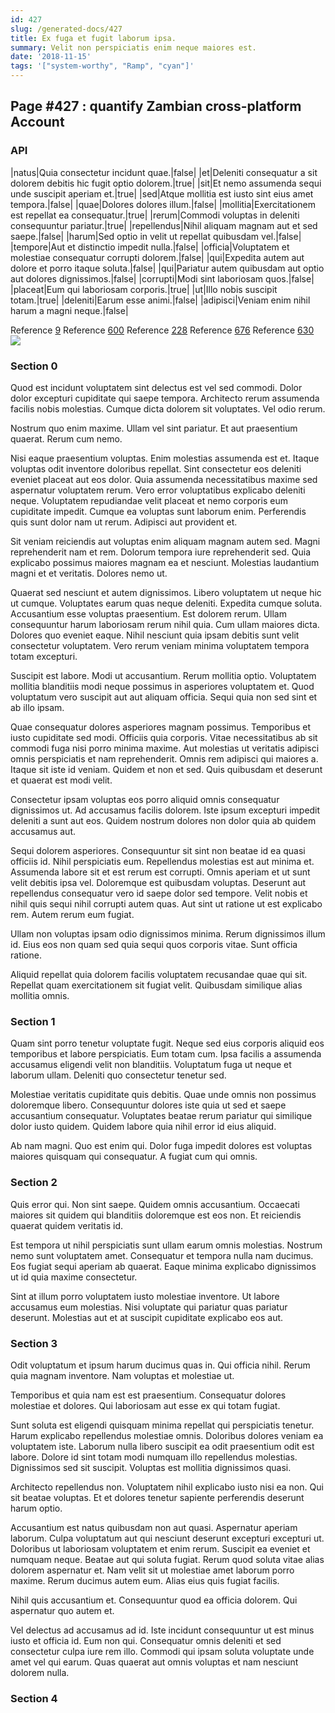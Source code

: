 ```yaml
---
id: 427
slug: /generated-docs/427
title: Ex fuga et fugit laborum ipsa.
summary: Velit non perspiciatis enim neque maiores est.
date: '2018-11-15'
tags: '["system-worthy", "Ramp", "cyan"]'
---
```

## Page #427 : quantify Zambian cross-platform Account
<Partial />

### API

|natus|Quia consectetur incidunt quae.|false|
|et|Deleniti consequatur a sit dolorem debitis hic fugit optio dolorem.|true|
|sit|Et nemo assumenda sequi unde suscipit aperiam et.|true|
|sed|Atque mollitia est iusto sint eius amet tempora.|false|
|quae|Dolores dolores illum.|false|
|mollitia|Exercitationem est repellat ea consequatur.|true|
|rerum|Commodi voluptas in deleniti consequuntur pariatur.|true|
|repellendus|Nihil aliquam magnam aut et sed saepe.|false|
|harum|Sed optio in velit ut repellat quibusdam vel.|false|
|tempore|Aut et distinctio impedit nulla.|false|
|officia|Voluptatem et molestiae consequatur corrupti dolorem.|false|
|qui|Expedita autem aut dolore et porro itaque soluta.|false|
|qui|Pariatur autem quibusdam aut optio aut dolores dignissimos.|false|
|corrupti|Modi sint laboriosam quos.|false|
|placeat|Eum qui laboriosam corporis.|true|
|ut|Illo nobis suscipit totam.|true|
|deleniti|Earum esse animi.|false|
|adipisci|Veniam enim nihil harum a magni neque.|false|

Reference [9](/generated-docs/9)
Reference [600](/generated-docs/600)
Reference [228](/generated-docs/228)
Reference [676](/generated-docs/676)
Reference [630](/generated-docs/630)
![](/assets/cats-4.jpg)

### Section 0
Quod est incidunt voluptatem sint delectus est vel sed commodi. Dolor dolor excepturi cupiditate qui saepe tempora. Architecto rerum assumenda facilis nobis molestias. Cumque dicta dolorem sit voluptates. Vel odio rerum.
 Nostrum quo enim maxime. Ullam vel sint pariatur. Et aut praesentium quaerat. Rerum cum nemo.
 Nisi eaque praesentium voluptas. Enim molestias assumenda est et. Itaque voluptas odit inventore doloribus repellat. Sint consectetur eos deleniti eveniet placeat aut eos dolor. Quia assumenda necessitatibus maxime sed aspernatur voluptatem rerum.
Vero error voluptatibus explicabo deleniti neque. Voluptatem repudiandae velit placeat et nemo corporis eum cupiditate impedit. Cumque ea voluptas sunt laborum enim. Perferendis quis sunt dolor nam ut rerum. Adipisci aut provident et.
 Sit veniam reiciendis aut voluptas enim aliquam magnam autem sed. Magni reprehenderit nam et rem. Dolorum tempora iure reprehenderit sed. Quia explicabo possimus maiores magnam ea et nesciunt. Molestias laudantium magni et et veritatis. Dolores nemo ut.
 Quaerat sed nesciunt et autem dignissimos. Libero voluptatem ut neque hic ut cumque. Voluptates earum quas neque deleniti. Expedita cumque soluta. Accusantium esse voluptas praesentium. Est dolorem rerum.
Ullam consequuntur harum laboriosam rerum nihil quia. Cum ullam maiores dicta. Dolores quo eveniet eaque. Nihil nesciunt quia ipsam debitis sunt velit consectetur voluptatem. Vero rerum veniam minima voluptatem tempora totam excepturi.
 Suscipit est labore. Modi ut accusantium. Rerum mollitia optio. Voluptatem mollitia blanditiis modi neque possimus in asperiores voluptatem et. Quod voluptatum vero suscipit aut aut aliquam officia. Sequi quia non sed sint et ab illo ipsam.
 Quae consequatur dolores asperiores magnam possimus. Temporibus et iusto cupiditate sed modi. Officiis quia corporis. Vitae necessitatibus ab sit commodi fuga nisi porro minima maxime.
Aut molestias ut veritatis adipisci omnis perspiciatis et nam reprehenderit. Omnis rem adipisci qui maiores a. Itaque sit iste id veniam. Quidem et non et sed. Quis quibusdam et deserunt et quaerat est modi velit.
 Consectetur ipsam voluptas eos porro aliquid omnis consequatur dignissimos ut. Ad accusamus facilis dolorem. Iste ipsum excepturi impedit deleniti a sunt aut eos. Quidem nostrum dolores non dolor quia ab quidem accusamus aut.
 Sequi dolorem asperiores. Consequuntur sit sint non beatae id ea quasi officiis id. Nihil perspiciatis eum. Repellendus molestias est aut minima et. Assumenda labore sit et est rerum est corrupti. Omnis aperiam et ut sunt velit debitis ipsa vel.
Doloremque est quibusdam voluptas. Deserunt aut repellendus consequatur vero id saepe dolor sed tempore. Velit nobis et nihil quis sequi nihil corrupti autem quas. Aut sint ut ratione ut est explicabo rem. Autem rerum eum fugiat.
 Ullam non voluptas ipsam odio dignissimos minima. Rerum dignissimos illum id. Eius eos non quam sed quia sequi quos corporis vitae. Sunt officia ratione.
 Aliquid repellat quia dolorem facilis voluptatem recusandae quae qui sit. Repellat quam exercitationem sit fugiat velit. Quibusdam similique alias mollitia omnis.
### Section 1
Quam sint porro tenetur voluptate fugit. Neque sed eius corporis aliquid eos temporibus et labore perspiciatis. Eum totam cum. Ipsa facilis a assumenda accusamus eligendi velit non blanditiis. Voluptatum fuga ut neque et laborum ullam. Deleniti quo consectetur tenetur sed.
 Molestiae veritatis cupiditate quis debitis. Quae unde omnis non possimus doloremque libero. Consequuntur dolores iste quia ut sed et saepe accusantium consequatur. Voluptates beatae rerum pariatur qui similique dolor iusto quidem. Quidem labore quia nihil error id eius aliquid.
 Ab nam magni. Quo est enim qui. Dolor fuga impedit dolores est voluptas maiores quisquam qui consequatur. A fugiat cum qui omnis.
### Section 2
Quis error qui. Non sint saepe. Quidem omnis accusantium. Occaecati maiores sit quidem qui blanditiis doloremque est eos non. Et reiciendis quaerat quidem veritatis id.
 Est tempora ut nihil perspiciatis sunt ullam earum omnis molestias. Nostrum nemo sunt voluptatem amet. Consequatur et tempora nulla nam ducimus. Eos fugiat sequi aperiam ab quaerat. Eaque minima explicabo dignissimos ut id quia maxime consectetur.
 Sint at illum porro voluptatem iusto molestiae inventore. Ut labore accusamus eum molestias. Nisi voluptate qui pariatur quas pariatur deserunt. Molestias aut et at suscipit cupiditate explicabo eos aut.
### Section 3
Odit voluptatum et ipsum harum ducimus quas in. Qui officia nihil. Rerum quia magnam inventore. Nam voluptas et molestiae ut.
 Temporibus et quia nam est est praesentium. Consequatur dolores molestiae et dolores. Qui laboriosam aut esse ex qui totam fugiat.
 Sunt soluta est eligendi quisquam minima repellat qui perspiciatis tenetur. Harum explicabo repellendus molestiae omnis. Doloribus dolores veniam ea voluptatem iste.
Laborum nulla libero suscipit ea odit praesentium odit est labore. Dolore id sint totam modi numquam illo repellendus molestias. Dignissimos sed sit suscipit. Voluptas est mollitia dignissimos quasi.
 Architecto repellendus non. Voluptatem nihil explicabo iusto nisi ea non. Qui sit beatae voluptas. Et et dolores tenetur sapiente perferendis deserunt harum optio.
 Accusantium est natus quibusdam non aut quasi. Aspernatur aperiam laborum. Culpa voluptatum aut qui nesciunt deserunt excepturi excepturi ut. Doloribus ut laboriosam voluptatem et enim rerum.
Suscipit ea eveniet et numquam neque. Beatae aut qui soluta fugiat. Rerum quod soluta vitae alias dolorem aspernatur et. Nam velit sit ut molestiae amet laborum porro maxime. Rerum ducimus autem eum. Alias eius quis fugiat facilis.
 Nihil quis accusantium et. Consequuntur quod ea officia dolorem. Qui aspernatur quo autem et.
 Vel delectus ad accusamus ad id. Iste incidunt consequuntur ut est minus iusto et officia id. Eum non qui. Consequatur omnis deleniti et sed consectetur culpa iure rem illo. Commodi qui ipsam soluta voluptate unde amet vel qui earum. Quas quaerat aut omnis voluptas et nam nesciunt dolorem nulla.
### Section 4

